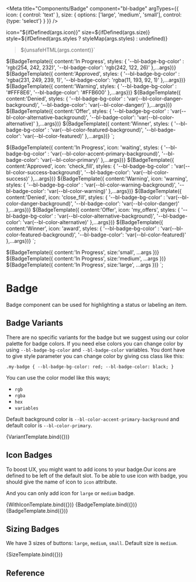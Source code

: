 
<Meta
  title="Components/Badge"
  component="bl-badge"
  argTypes={{
    icon: {
        control: 'text'
    },
    size: {
        options: ['large', 'medium', 'small'],
        control: {type: 'select'}
    }
  }}
/>

icon="${ifDefined(args.icon)}"
size=${ifDefined(args.size)}
style=${ifDefined(args.styles ? styleMap(args.styles) : undefined)}
>${unsafeHTML(args.content)}</bl-badge>`

${BadgeTemplate({ content:'In Progress', styles: { '--bl-badge-bg-color' : 'rgb(254, 242, 232)', '--bl-badge-color': 'rgb(242, 122, 26)' },...args})}
${BadgeTemplate({ content:'Approved', styles: { '--bl-badge-bg-color' : 'rgba(231, 249, 239, 1)', '--bl-badge-color': 'rgba(11, 193, 92, 1)' },...args})}
${BadgeTemplate({ content:'Warning', styles: { '--bl-badge-bg-color' : '#FFF8E6', '--bl-badge-color': '#FFB600' },...args})}
${BadgeTemplate({ content:'Denied', styles: { '--bl-badge-bg-color' : 'var(--bl-color-danger-background)', '--bl-badge-color': 'var(--bl-color-danger)' },...args})}
${BadgeTemplate({ content:'Offer', styles: { '--bl-badge-bg-color' : 'var(--bl-color-alternative-background)', '--bl-badge-color': 'var(--bl-color-alternative)' },...args})}
${BadgeTemplate({ content:'Winner', styles: { '--bl-badge-bg-color' : 'var(--bl-color-featured-background)', '--bl-badge-color': 'var(--bl-color-featured)' },...args})}
`;

${BadgeTemplate({ content:'In Progress', icon: 'waiting', styles: { '--bl-badge-bg-color' : 'var(--bl-color-accent-primary-background)', '--bl-badge-color': 'var(--bl-color-primary)' },...args})}
${BadgeTemplate({ content:'Approved', icon: 'check_fill', styles: { '--bl-badge-bg-color' : 'var(--bl-color-success-background)', '--bl-badge-color': 'var(--bl-color-success)' },...args})}
${BadgeTemplate({ content:'Warning', icon: 'warning', styles: { '--bl-badge-bg-color' : 'var(--bl-color-warning-background)', '--bl-badge-color': 'var(--bl-color-warning)' },...args})}
${BadgeTemplate({ content:'Denied', icon: 'close_fill', styles: { '--bl-badge-bg-color' : 'var(--bl-color-danger-background)', '--bl-badge-color': 'var(--bl-color-danger)' },...args})}
${BadgeTemplate({ content:'Offer', icon: 'my_offers', styles: { '--bl-badge-bg-color' : 'var(--bl-color-alternative-background)', '--bl-badge-color': 'var(--bl-color-alternative)' },...args})}
${BadgeTemplate({ content:'Winner', icon: 'award', styles: { '--bl-badge-bg-color' : 'var(--bl-color-featured-background)', '--bl-badge-color': 'var(--bl-color-featured)' },...args})}
`;

${BadgeTemplate({ content:'In Progress', size:'small', ...args })}
${BadgeTemplate({ content:'In Progress', size:'medium', ...args })}
${BadgeTemplate({ content:'In Progress', size:'large', ...args })}
`;


# Badge
Badge component can be used for highlighting a status or labeling an item.

## Badge Variants
There are no specific variants for the badge but we suggest using our color palette for badge colors. If you need else colors you can change color by using `--bl-badge-bg-color` and `--bl-badge-color` variables.
You dont have to give style parameter you can change color by giving css class like this:


`.my-badge {
    --bl-badge-bg-color: red;
    --bl-badge-color: black;
}`

You can use the color model like this ways;

* `rgb`
* `rgba`
* `hex`
* `variables`

Default background color is `--bl-color-accent-primary-background` and default color is `--bl-color-primary`.

<Canvas>
<Story name="Variants">
    {VariantTemplate.bind({})}
  </Story>
</Canvas>

## Icon Badges
To boost UX, you might want to add icons to your badge.Our icons are defined to be left of the default slot.
To be able to use icon with badge, you should give the name of icon to `icon` attribute.

And you can only add icon for `large` or `medium` badge.

<Canvas isColumn>
  <Story name='Badge With Icons'>
    {WithIconTemplate.bind({})}
  </Story>
  <Story name='Small Badge With Icon' args={{ icon: 'info', size: 'small', content: 'Show Info'}}>
    {BadgeTemplate.bind({})}
  </Story>
  <Story name='Large Badge With Icon' args={{ icon: 'info', size: 'large', content: 'Show Info'}}>
    {BadgeTemplate.bind({})}
  </Story>
</Canvas>


## Sizing Badges

We have 3 sizes of buttons: `large`, `medium`, `small`. Default size is `medium`.

<Canvas>
    <Story name='Badge With Sizes'>
        {SizeTemplate.bind({})}
    </Story>
</Canvas>

## Reference

<ArgsTable of="bl-badge" />


